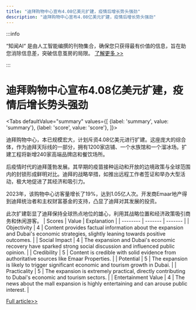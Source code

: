 ```yaml
---
title: "迪拜购物中心宣布4.08亿美元扩建，疫情后增长势头强劲"
description: "迪拜购物中心宣布4.08亿美元扩建，疫情后增长势头强劲"
---
```



:::info

“知闻AI“ 是由人工智能编撰的刊物集合，确保您只获得最有价值的信息，旨在助您消除信息差，突破信息茧房的局限。  [了解更多 >>](/zh-Hans/docs/guides)

:::

# 迪拜购物中心宣布4.08亿美元扩建，疫情后增长势头强劲


<Tabs
	defaultValue="summary"
	values={[
	{label: 'summary', value: 'summary'},
	{label: 'score', value: 'score'},
]}>
<TabItem value="summary">


迪拜购物中心，本已规模宏大，计划斥资4.08亿美元进行扩建。这座庞大的综合体，作为迪拜天际线的一部分，拥有1200家店铺、一个水族馆和一个溜冰场。扩建工程将新增240家高端品牌店和餐饮场所。

后疫情时代的迪拜蓬勃发展。其早期的疫苗接种运动和开放的边境政策与全球范围内的封锁形成鲜明对比。迪拜的战略举措，如推出远程工作者签证和举办大型活动，极大地促进了其经济和吸引力。

2023年，该购物中心访客量增长了19%，达到1.05亿人次。开发商Emaar地产得到迪拜统治者和主权财富基金的支持，凸显了迪拜对其发展的投资。

此次扩建彰显了迪拜保持全球热点地位的雄心，利用其战略位置和经济政策吸引商务和休闲游客。
</TabItem>
<TabItem value="score">
	| Scores     | Value   | Explanation |
	| -------- | ------- | ------- |
	| Objectivity  | 4    | Content provides factual information about the expansion and Dubai's economic strategies, slightly leaning towards positive outcomes.    |
	| Social Impact | 4     | The expansion and Dubai's economic recovery have sparked strong social discussion and influenced public opinion.    |
	| Credibility    | 5    | Content is credible with solid evidence from authoritative sources like Emaar Properties.    |
	| Potential    | 5    | The expansion is likely to trigger significant economic and tourism growth in Dubai.    |
	| Practicality    | 5    | The expansion is extremely practical, directly contributing to Dubai's economic and tourism sectors.    |
	| Entertainment Value    | 4    | The news about the mall expansion is highly entertaining and can arouse public interest.    |
</TabItem>
</Tabs>

[Full article>>](https://www.cnbc.com/2024/06/05/dubai-mall-is-getting-even-bigger-with-a-400-million-expansion.html)

